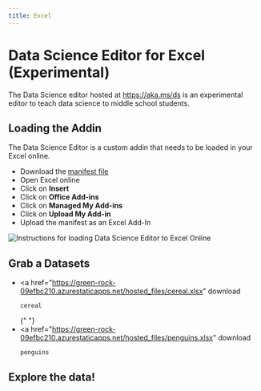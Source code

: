 ```yaml
---
title: Excel
---
```


# Data Science Editor for Excel (Experimental)

The Data Science editor hosted at https://aka.ms/ds is an experimental editor to teach data science to middle school students.

## Loading the Addin

The Data Science Editor is a custom addin that needs to be loaded in your Excel online.

-   Download the [manifest file](https://green-rock-09efbc210.azurestaticapps.net/hosted_files/hosted_manifest.xml)
-   Open Excel online
-   Click on **Insert**
-   Click on **Office Add-ins**
-   Click on **Managed My Add-ins**
-   Click on **Upload My Add-in**
-   Upload the manifest as an Excel Add-In

![Instructions for loading Data Science Editor to Excel Online](https://green-rock-09efbc210.azurestaticapps.net/hosted_files/uploadAddIn.gif)

## Grab a Datasets

-   <a
        href="https://green-rock-09efbc210.azurestaticapps.net/hosted_files/cereal.xlsx"
        download
    >
        cereal
    </a>{" "}
-   <a
        href="https://green-rock-09efbc210.azurestaticapps.net/hosted_files/penguins.xlsx"
        download
    >
        penguins
    </a>

## Explore the data!

